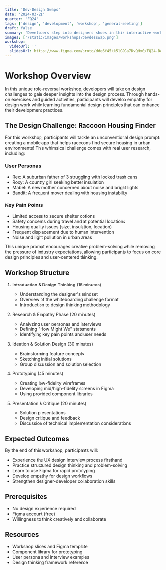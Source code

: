 ```yaml
---
title: 'Dev-Design Swaps'
date: '2024-03-21'
quarter: 'FQ24'
tags: ['design', 'development', 'workshop', 'general-meeting']
draft: false
summary: 'Developers step into designers shoes in this interactive workshop, tackling real-world design challenges to better understand the design process.'
images: ['/static/images/workshops/devdesswap.png']
workshop:
  videoUrl: ''
  slidesUrl: https://www.figma.com/proto/dde6f45kk5lGOGa7DvQHx0/FQ24-Dev-Whiteboarding-Challenge?page-id=0%3A1&node-id=1-72&viewport=97%2C-54%2C0.05&t=EV0Z81hJAFINx3oa-1&scaling=contain&content-scaling=fixed&starting-point-node-id=1%3A72
---
```


# Workshop Overview
In this unique role-reversal workshop, developers will take on design challenges to gain deeper insights into the design process. Through hands-on exercises and guided activities, participants will develop empathy for design work while learning fundamental design principles that can enhance their development practices.

## The Design Challenge: Raccoon Housing Finder
For this workshop, participants will tackle an unconventional design prompt: creating a mobile app that helps raccoons find secure housing in urban environments! This whimsical challenge comes with real user research, including:

### User Personas
- Rex: A suburban father of 3 struggling with locked trash cans
- Roxy: A country girl seeking better insulation
- Mabel: A new mother concerned about noise and bright lights
- Bandit: A frequent mover dealing with housing instability

### Key Pain Points
- Limited access to secure shelter options
- Safety concerns during travel and at potential locations
- Housing quality issues (size, insulation, location)
- Frequent displacement due to human intervention
- Noise and light pollution in urban areas

This unique prompt encourages creative problem-solving while removing the pressure of industry expectations, allowing participants to focus on core design principles and user-centered thinking.

## Workshop Structure
1. Introduction & Design Thinking (15 minutes)
   - Understanding the designer's mindset
   - Overview of the whiteboarding challenge format
   - Introduction to design thinking methodology

2. Research & Empathy Phase (20 minutes)
   - Analyzing user personas and interviews
   - Defining "How Might We" statements
   - Identifying key pain points and user needs

3. Ideation & Solution Design (30 minutes)
   - Brainstorming feature concepts
   - Sketching initial solutions
   - Group discussion and solution selection

4. Prototyping (45 minutes)
   - Creating low-fidelity wireframes
   - Developing mid/high-fidelity screens in Figma
   - Using provided component libraries

5. Presentation & Critique (20 minutes)
   - Solution presentations
   - Design critique and feedback
   - Discussion of technical implementation considerations

## Expected Outcomes
By the end of this workshop, participants will:
- Experience the UX design interview process firsthand
- Practice structured design thinking and problem-solving
- Learn to use Figma for rapid prototyping
- Develop empathy for design workflows
- Strengthen designer-developer collaboration skills

## Prerequisites
- No design experience required
- Figma account (free)
- Willingness to think creatively and collaborate

## Resources
- Workshop slides and Figma template
- Component library for prototyping
- User persona and interview examples
- Design thinking framework reference
